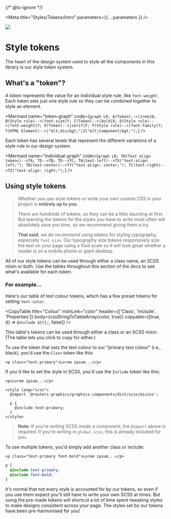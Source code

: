 
{/* @ts-ignore */}

<Meta title="Styles/Tokens/Intro" parameters={{ ...parameters }} />

![](https://graphics.thomsonreuters.com/style-assets/images/logos/reuters-graphics-logo/svg/graphics-logo-color-dark.svg)

# Style tokens

The heart of the design system used to style all the components in this library is our style token system.

## What's a "token"?

A token represents the value for an individual style rule, like `font-weight`. Each token sets just one style rule so they can be combined together to style an element.

<Mermaid
  name="token-graph"
  code={`
graph LR;
  A(Token)-->|1rem|B;
  B(Style rule)-->|font-size|Y;
  C(Token)-->|bold|D;
  D(Style rule)-->|font-weight|Y;
  E(Token)-->|serif|F;
  F(Style rule)-->|font-family|Y;
  Y(HTML Element)-->|"&lt;div/&gt;"|Z("&lt;Component/&gt;");
`}
/>

Each token has several levels that represent the different variations of a style rule in our design system.

<Mermaid
  name="individual-graph"
  code={`
graph LR;
  TD(Text align tokens)-->TA;
  TD-->TB;
  TD-->TC;
  TA(text-left)-->TX("text-align: left;");
  TB(text-center)-->TY("text-align: center;");
  TC(text-right)-->TZ("text-align: right;");
`}
/>

## Using style tokens

> Whether you use style tokens or write your own custom CSS in your project is **entirely up to you**.
>
> There are hundreds of tokens, so they can be a little daunting at first. But learning the tokens for the styles you have to write most often will absolutely save you time, so we recommend giving them a try.
>
> **That said**, we _do recommend_ using tokens for styling typography, especially `font-size`. Our typography size tokens responsively size the text on your page using a fluid scale so it will look great whether a reader is on a mobile phone or giant desktop.

All of our style tokens can be used through either a class name, an SCSS mixin or both. Use the tables throughout this section of the docs to see what's available for each token.

### For example...

Here's our table of text colour tokens, which has a few preset tokens for setting `text-color`.

<CopyTable
  title="Colour"
  mdnLink="color"
  header={['Class', 'Include', 'Properties']}
  body={cssStringToTableArray(color, true)}
  copyable={[true, (t) => `@include ${t};`, false]}
/>

This table's tokens can be used through either a class or an SCSS mixin. (The table lets you click to copy for either.)

To use the token that sets the text colour to our "primary text colour" (i.e., black), you'd use the `Class` token like this:

```svelte
<p class="text-primary">Lorem ipsum...</p>
```

If you'd like to set the style in SCSS, you'd use the `Include` token like this:

```svelte
<p>Lorem ipsum...</p>

<style lang="scss">
  @import '@reuters-graphics/graphics-components/dist/scss/mixins';

  p {
    @include text-primary;
  }
</style>
```

> **Note:** If you're writing SCSS _inside a component_, the `@import` above is required. If you're writing in `global.scss`, this is already included for you.

To use multiple tokens, you'd simply add another class or include:

```svelte
<p class="text-primary font-bold">Lorem ipsum...</p>
```

```scss
p {
  @include text-primary;
  @include font-bold;
}
```

It's normal that not every style is accounted for by our tokens, so even if you use them expect you'll still have to write your own SCSS at times. But using the pre-made tokens will shortcut a lot of time spent tweaking styles to make designs consistent across your page. The styles set by our tokens have been pre-harmonised for you!
